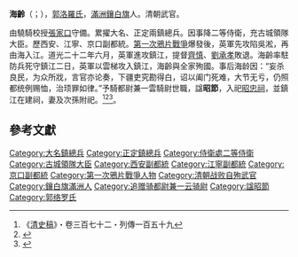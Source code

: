 '''海齡'''（{{lang-mnc|ᡥᠠᡳᠯᡳᠩ|v=hailing}}；{{bd|?||1842年|}}），[[郭洛羅氏|郭洛羅氏]]，[[滿洲鑲白旗|滿洲鑲白旗]]人。清朝武官。

由驍騎校授[[張家口|張家口]]守備。累擢大名、正定兩鎮總兵。因事降二等侍衛，充古城領隊大臣。歷西安、江寧、京口副都統。[[第一次鴉片戰爭|第一次鴉片戰爭]]爆發後，英軍先攻陷吳淞，再由海入江。道光二十二年六月，英軍進攻鎮江，提督[[齊慎|齊慎]]、[[劉承孝|劉承孝]]敗退。海齡率駐防兵死守鎮江二日，英軍以雲梯攻入鎮江，海齡與全家殉國。事后海龄因：“妄杀良民，为众所戕，言官亦论奏，下疆吏究勘得白，诏以阖门死难，大节无亏，仍照都统例赐恤，治顼罪如律。”予騎都尉兼一雲騎尉世職，諡'''昭節'''，入祀[[昭忠祠|昭忠祠]]，並鎮江在建祠，妻及次孫附祀。<ref>《[[清史稿|清史稿]]》・卷三百七十二・列傳一百五十九</ref><ref>{{Cite web |url=http://ds.eywedu.com/500/index044.htm |title=海龄是怎样死的 |access-date=2011-10-12 |archive-date=2019-09-21 |archive-url=https://web.archive.org/web/20190921022606/http://ds.eywedu.com/500/index044.htm |dead-url=no }}</ref><ref>{{Cite web |url=http://history.news.163.com/09/0831/17/5I2FUJ7U00011247.html |title=尴尬的"殉国者"海龄:滥杀百姓后为国捐躯 |access-date=2011-10-12 |archive-url=https://web.archive.org/web/20090904145452/http://history.news.163.com/09/0831/17/5I2FUJ7U00011247.html |archive-date=2009-09-04 |dead-url=yes }}</ref>。

==參考文獻==
{{reflist}}

[[Category:大名鎮總兵|Category:大名鎮總兵]]
[[Category:正定鎮總兵|Category:正定鎮總兵]]
[[Category:侍衛處二等侍衛|Category:侍衛處二等侍衛]]
[[Category:古城領隊大臣|Category:古城領隊大臣]]
[[Category:西安副都統|Category:西安副都統]]
[[Category:江寧副都統|Category:江寧副都統]]
[[Category:京口副都統|Category:京口副都統]]
[[Category:第一次鴉片戰爭人物|Category:第一次鴉片戰爭人物]]
[[Category:清朝战败自殉武官|Category:清朝战败自殉武官]]
[[Category:鑲白旗滿洲人|Category:鑲白旗滿洲人]]
[[Category:追赠骑都尉兼一云骑尉|Category:追赠骑都尉兼一云骑尉]]
[[Category:諡昭節|Category:諡昭節]]
[[Category:郭络罗氏|Category:郭络罗氏]]